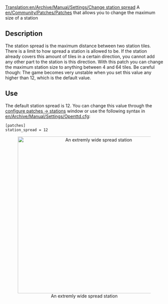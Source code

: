[[Translation:en/Archive/Manual/Settings/Change station spread]]
A [[en/Community/Patches/Patches]] that allows you to change the maximum size of a station


== Description ==
The station spread is the maximum distance between two station tiles. There is a limit to how spread a station is allowed to be. If the station already covers this amount of tiles in a certain direction, you cannot add any other part to the station is this direction. With this patch you can change the maximum station size to anything between 4 and 64 tiles. Be careful though: The game becomes very unstable when you set this value any higher than 12, which is the default value.


== Use ==
The default station spread is 12. You can change this value through the [[en/Archive/Manual/Settings/Configuring patches/Stations|configure patches -> stations]] window or use the following syntax in [[en/Archive/Manual/Settings/Openttd.cfg]]:
<pre>[patches]
station_spread = 12</pre>

<center>[[File:en/Archive/Manual/Settings/ChangeStationSpread.png|thumb|center|500px|An extremly wide spread station]]</center>